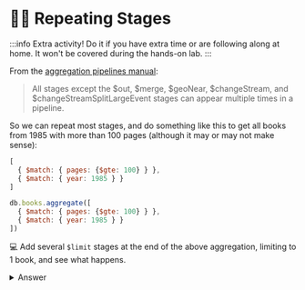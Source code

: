 
# 🦸‍♂️ Repeating Stages

:::info
Extra activity! Do it if you have extra time or are following along at home. It won't be covered during the hands-on lab.
:::

From the [aggregation pipelines manual](https://www.mongodb.com/docs/manual/reference/operator/aggregation-pipeline/#stages):

> All stages except the $out, $merge, $geoNear, $changeStream, and $changeStreamSplitLargeEvent stages can appear multiple times in a pipeline.

So we can repeat most stages, and do something like this to get all books from 1985 with more than 100 pages (although it may or may not make sense):
<Tabs groupId="aggregations">
  <TabItem value="atlas" label="Compass UI">

```js
[
  { $match: { pages: {$gte: 100} } },
  { $match: { year: 1985 } }
]
```
  </TabItem>
  <TabItem value="mongodb-shell" label="MongoDB Shell">

```js
db.books.aggregate([
  { $match: { pages: {$gte: 100} } },
  { $match: { year: 1985 } }
])
```
  </TabItem>
</Tabs>



💻 Add several `$limit` stages at the end of the above aggregation, limiting to 1 book, and see what happens.

<details>
<summary>Answer</summary>
<div>
<Tabs groupId="aggregations">
  <TabItem value="atlas" label="Compass UI">
```js
[
    {$match: {pages: {$gte: 100}}}, 
    {$match: {year: 2011}},
    {$limit: 1},
    {$limit: 1},
]
```
  </TabItem>
  <TabItem value="mongodb-shell" label="MongoDB Shell">

```js
db.books.aggregate([
    {$match: {pages: {$gte: 100}}}, 
    {$match: {year: 2011}},
    {$limit: 1},
    {$limit: 1},
])
```
  </TabItem>
</Tabs>


</div>
</details>
